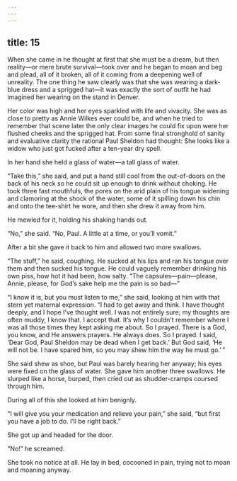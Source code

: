 ```yaml
---
---
---
```

title: 15
---




When she came in he thought at first that she must be a dream, but then reality—or mere brute survival—took over and he began to moan and beg and plead, all of it broken, all of it coming from a deepening well of unreality. The one thing he saw clearly was that she was wearing a dark-blue dress and a sprigged hat—it was exactly the sort of outfit he had imagined her wearing on the stand in Denver.

Her color was high and her eyes sparkled with life and vivacity. She was as close to pretty as Annie Wilkes ever could be, and when he tried to remember that scene later the only clear images he could fix upon were her flushed cheeks and the sprigged hat. From some final stronghold of sanity and evaluative clarity the rational Paul Sheldon had thought: She looks like a widow who just got fucked after a ten-year dry spell.

In her hand she held a glass of water—a tall glass of water.

“Take this,” she said, and put a hand still cool from the out-of-doors on the back of his neck so he could sit up enough to drink without choking. He took three fast mouthfuls, the pores on the arid plain of his tongue widening and clamoring at the shock of the water, some of it spilling down his chin and onto the tee-shirt he wore, and then she drew it away from him.

He mewled for it, holding his shaking hands out.

“No,” she said. “No, Paul. A little at a time, or you’ll vomit.”

After a bit she gave it back to him and allowed two more swallows.

“The stuff,” he said, coughing. He sucked at his lips and ran his tongue over them and then sucked his tongue. He could vaguely remember drinking his own piss, how hot it had been, how salty. “The capsules—pain—please, Annie, please, for God’s sake help me the pain is so bad—”

“I know it is, but you must listen to me,” she said, looking at him with that stern yet maternal expression. “I had to get away and think. I have thought deeply, and I hope I’ve thought well. I was not entirely sure; my thoughts are often muddy, I know that. I accept that. It’s why I couldn’t remember where I was all those times they kept asking me about. So I prayed. There is a God, you know, and He answers prayers. He always does. So I prayed. I said, ‘Dear God, Paul Sheldon may be dead when I get back.’ But God said, ‘He will not be. I have spared him, so you may shew him the way he must go.’ ”

She said shew as shoe, but Paul was barely hearing her anyway; his eyes were fixed on the glass of water. She gave him another three swallows. He slurped like a horse, burped, then cried out as shudder-cramps coursed through him.

During all of this she looked at him benignly.

“I will give you your medication and relieve your pain,” she said, “but first you have a job to do. I’ll be right back.”

She got up and headed for the door.

“No!” he screamed.

She took no notice at all. He lay in bed, cocooned in pain, trying not to moan and moaning anyway.
